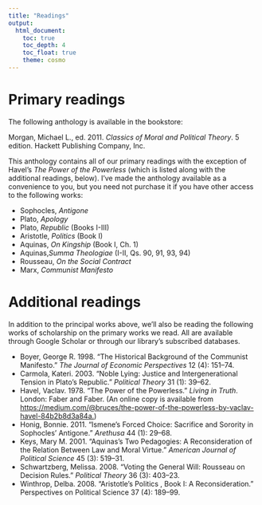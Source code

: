 ```yaml
---
title: "Readings"
output:
  html_document:
    toc: true
    toc_depth: 4
    toc_float: true
    theme: cosmo
---
```


# Primary readings

The following anthology is available in the bookstore:

Morgan, Michael L., ed. 2011. *Classics of Moral and Political Theory*. 5 edition. Hackett Publishing Company, Inc.

This anthology contains all of our primary readings with the exception of Havel’s *The Power of the Powerless* (which is listed along with the additional readings, below). I’ve made the anthology available as a convenience to you, but you need not purchase it if you have other access to the following works:

* Sophocles, *Antigone*
* Plato, *Apology*
* Plato, *Republic* (Books I-III)
* Aristotle, *Politics* (Book I)
* Aquinas, *On Kingship* (Book I, Ch. 1)
* Aquinas,*Summa Theologiae* (I-II, Qs. 90, 91, 93, 94)
* Rousseau, *On the Social Contract*
* Marx, *Communist Manifesto*


# Additional readings

In addition to the principal works above, we’ll also be reading the following works of scholarship on the primary works we read. All are available through Google Scholar or through our library’s subscribed databases.

* Boyer, George R. 1998. “The Historical Background of the Communist Manifesto.” *The Journal of Economic Perspectives* 12 (4): 151–74.
* Carmola, Kateri. 2003. “Noble Lying: Justice and Intergenerational Tension in Plato’s Republic.” *Political Theory* 31 (1): 39–62.
* Havel, Vaclav. 1978. “The Power of the Powerless.” *Living in Truth*. London: Faber and Faber. (An online copy is available from [https://medium.com/@bruces/the-power-of-the-powerless-by-vaclav-havel-84b2b8d3a84a.](https://medium.com/@bruces/the-power-of-the-powerless-by-vaclav-havel-84b2b8d3a84a))
* Honig, Bonnie. 2011. “Ismene’s Forced Choice: Sacrifice and Sorority in Sophocles' Antigone.” *Arethusa* 44 (1): 29–68.
* Keys, Mary M. 2001. “Aquinas’s Two Pedagogies: A Reconsideration of the Relation Between Law and Moral Virtue.” *American Journal of Political Science* 45 (3): 519–31.
* Schwartzberg, Melissa. 2008. “Voting the General Will: Rousseau on Decision Rules.” *Political Theory* 36 (3): 403–23.
* Winthrop, Delba. 2008. “Aristotle’s Politics , Book I: A Reconsideration.” Perspectives on Political Science 37 (4): 189–99.